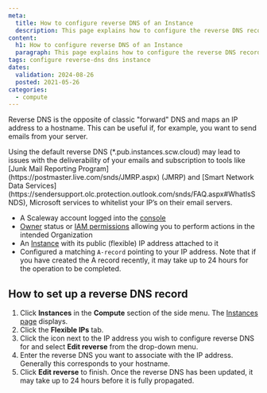 ```yaml
---
meta:
  title: How to configure reverse DNS of an Instance
  description: This page explains how to configure the reverse DNS record of a Scaleway Instance.
content:
  h1: How to configure reverse DNS of an Instance
  paragraph: This page explains how to configure the reverse DNS record of a Scaleway Instance.
tags: configure reverse-dns dns instance
dates:
  validation: 2024-08-26
  posted: 2021-05-26
categories:
  - compute
---
```


Reverse DNS is the opposite of classic "forward" DNS and maps an IP address to a hostname. This can be useful if, for example, you want to send emails from your server.

<Message type="important">
  Using the default reverse DNS (*.pub.instances.scw.cloud) may lead to issues with the deliverability of your emails and subscription to tools like [Junk Mail Reporting Program](https://postmaster.live.com/snds/JMRP.aspx) (JMRP) and [Smart Network Data Services](https://sendersupport.olc.protection.outlook.com/snds/FAQ.aspx#WhatIsSNDS), Microsoft services to whitelist your IP’s on their email servers.
</Message>

<Macro id="requirements" />

- A Scaleway account logged into the [console](https://console.scaleway.com)
- [Owner](/identity-and-access-management/iam/concepts/#owner) status or [IAM permissions](/identity-and-access-management/iam/concepts/#permission) allowing you to perform actions in the intended Organization
- An [Instance](/compute/instances/how-to/create-an-instance/) with its public (flexible) IP address attached to it
- Configured a matching `A-record` pointing to your IP address. Note that if you have created the A record recently, it may take up to 24 hours for the operation to be completed.

## How to set up a reverse DNS record

1. Click **Instances** in the **Compute** section of the side menu. The [Instances page](https://console.scaleway.com/instance/servers) displays.
2. Click the **Flexible IPs** tab.
3. Click the <Icon name="more" /> icon next to the IP address you wish to configure reverse DNS for and select **Edit reverse** from the drop-down menu.
4. Enter the reverse DNS you want to associate with the IP address. Generally this corresponds to your hostname.
5. Click **Edit reverse** to finish.
    <Message type="note">
      Once the reverse DNS has been updated, it may take up to 24 hours before it is fully propagated.
    </Message>


